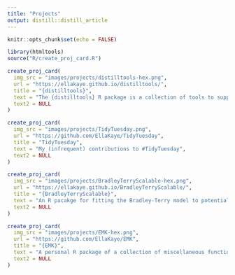 ```yaml
---
title: "Projects"
output: distill::distill_article
---
```


```r
knitr::opts_chunk$set(echo = FALSE)
```

```r
library(htmltools)
source("R/create_proj_card.R")
```

```r
create_proj_card(
  img_src = "images/projects/distilltools-hex.png",
  url = "https://ellakaye.github.io/distilltools/",
  title = "{distilltools}",
  text = "The {distilltools} R package is a collection of tools to support the creation and styling of content on blogs/wesbites made with the {distill} package.",
  text2 = NULL
)

create_proj_card(
  img_src = "images/projects/TidyTuesday.png",
  url = "https://github.com/EllaKaye/TidyTuesday",
  title = "TidyTuesday",
  text = "My (infrequent) contributions to #TidyTuesday",
  text2 = NULL
)

create_proj_card(
  img_src = "images/projects/BradleyTerryScalable-hex.png",
  url = "https://ellakaye.github.io/BradleyTerryScalable/",
  title = "{BradleyTerryScalable}",
  text = "An R pacakge for fitting the Bradley-Terry model to potentially large and sparse networks for paired comparison data.",
  text2 = NULL
)

create_proj_card(
  img_src = "images/projects/EMK-hex.png",
  url = "https://github.com/EllaKaye/EMK",
  title = "{EMK}",
  text = "A personal R package of a collection of miscellaneous functions I find useful.",
  text2 = NULL
)
```

